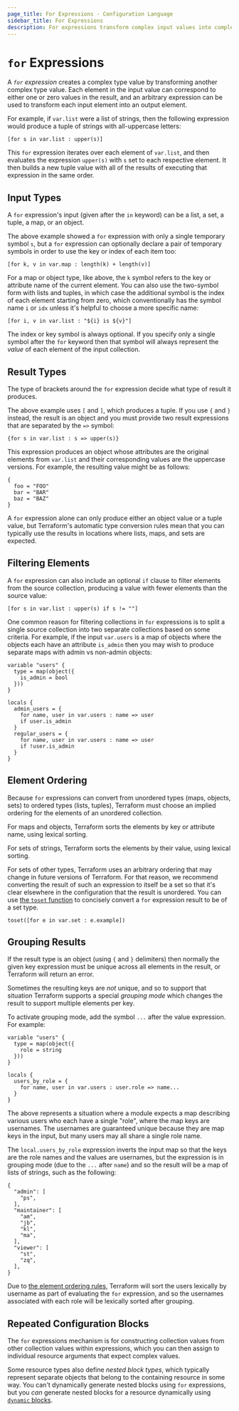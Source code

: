 ```yaml
---
page_title: For Expressions - Configuration Language
sidebar_title: For Expressions
description: For expressions transform complex input values into complex output values. Learn how to filter inputs and how to group results.
---
```


# `for` Expressions

A _`for` expression_ creates a complex type value by transforming
another complex type value. Each element in the input value
can correspond to either one or zero values in the result, and an arbitrary
expression can be used to transform each input element into an output element.

For example, if `var.list` were a list of strings, then the following expression
would produce a tuple of strings with all-uppercase letters:

```hcl
[for s in var.list : upper(s)]
```

This `for` expression iterates over each element of `var.list`, and then
evaluates the expression `upper(s)` with `s` set to each respective element.
It then builds a new tuple value with all of the results of executing that
expression in the same order.

## Input Types

A `for` expression's input (given after the `in` keyword) can be a list,
a set, a tuple, a map, or an object.

The above example showed a `for` expression with only a single temporary
symbol `s`, but a `for` expression can optionally declare a pair of temporary
symbols in order to use the key or index of each item too:

```hcl
[for k, v in var.map : length(k) + length(v)]
```

For a map or object type, like above, the `k` symbol refers to the key or
attribute name of the current element. You can also use the two-symbol form
with lists and tuples, in which case the additional symbol is the index
of each element starting from zero, which conventionally has the symbol name
`i` or `idx` unless it's helpful to choose a more specific name:

```hcl
[for i, v in var.list : "${i} is ${v}"]
```

The index or key symbol is always optional. If you specify only a single
symbol after the `for` keyword then that symbol will always represent the
_value_ of each element of the input collection.

## Result Types

The type of brackets around the `for` expression decide what type of result
it produces.

The above example uses `[` and `]`, which produces a tuple. If you use `{` and
`}` instead, the result is an object and you must provide two result
expressions that are separated by the `=>` symbol:

```hcl
{for s in var.list : s => upper(s)}
```

This expression produces an object whose attributes are the original elements
from `var.list` and their corresponding values are the uppercase versions.
For example, the resulting value might be as follows:

```hcl
{
  foo = "FOO"
  bar = "BAR"
  baz = "BAZ"
}
```

A `for` expression alone can only produce either an object value or a tuple
value, but Terraform's automatic type conversion rules mean that you can
typically use the results in locations where lists, maps, and sets are expected.

## Filtering Elements

A `for` expression can also include an optional `if` clause to filter elements
from the source collection, producing a value with fewer elements than
the source value:

```
[for s in var.list : upper(s) if s != ""]
```

One common reason for filtering collections in `for` expressions is to split
a single source collection into two separate collections based on some
criteria. For example, if the input `var.users` is a map of objects where the
objects each have an attribute `is_admin` then you may wish to produce separate
maps with admin vs non-admin objects:

```hcl
variable "users" {
  type = map(object({
    is_admin = bool
  }))
}

locals {
  admin_users = {
    for name, user in var.users : name => user
    if user.is_admin
  }
  regular_users = {
    for name, user in var.users : name => user
    if !user.is_admin
  }
}
```

## Element Ordering

Because `for` expressions can convert from unordered types (maps, objects, sets)
to ordered types (lists, tuples), Terraform must choose an implied ordering
for the elements of an unordered collection.

For maps and objects, Terraform sorts the elements by key or attribute name,
using lexical sorting.

For sets of strings, Terraform sorts the elements by their value, using
lexical sorting.

For sets of other types, Terraform uses an arbitrary ordering that may change
in future versions of Terraform. For that reason, we recommend converting the
result of such an expression to itself be a set so that it's clear elsewhere
in the configuration that the result is unordered. You can use
[the `toset` function](/language/functions/toset)
to concisely convert a `for` expression result to be of a set type.

```hcl
toset([for e in var.set : e.example])
```

## Grouping Results

If the result type is an object (using `{` and `}` delimiters) then normally
the given key expression must be unique across all elements in the result,
or Terraform will return an error.

Sometimes the resulting keys are _not_ unique, and so to support that situation
Terraform supports a special _grouping mode_ which changes the result to support
multiple elements per key.

To activate grouping mode, add the symbol `...` after the value expression.
For example:

```hcl
variable "users" {
  type = map(object({
    role = string
  }))
}

locals {
  users_by_role = {
    for name, user in var.users : user.role => name...
  }
}
```

The above represents a situation where a module expects a map describing
various users who each have a single "role", where the map keys are usernames.
The usernames are guaranteed unique because they are map keys in the input,
but many users may all share a single role name.

The `local.users_by_role` expression inverts the input map so that the keys
are the role names and the values are usernames, but the expression is in
grouping mode (due to the `...` after `name`) and so the result will be a
map of lists of strings, such as the following:

```hcl
{
  "admin": [
    "ps",
  ],
  "maintainer": [
    "am",
    "jb",
    "kl",
    "ma",
  ],
  "viewer": [
    "st",
    "zq",
  ],
}
```

Due to [the element ordering rules](#element-ordering), Terraform will sort
the users lexically by username as part of evaluating the `for` expression,
and so the usernames associated with each role will be lexically sorted
after grouping.

## Repeated Configuration Blocks

The `for` expressions mechanism is for constructing collection values from
other collection values within expressions, which you can then assign to
individual resource arguments that expect complex values.

Some resource types also define _nested block types_, which typically represent
separate objects that belong to the containing resource in some way. You can't
dynamically generate nested blocks using `for` expressions, but you _can_
generate nested blocks for a resource dynamically using
[`dynamic` blocks](dynamic-blocks).
